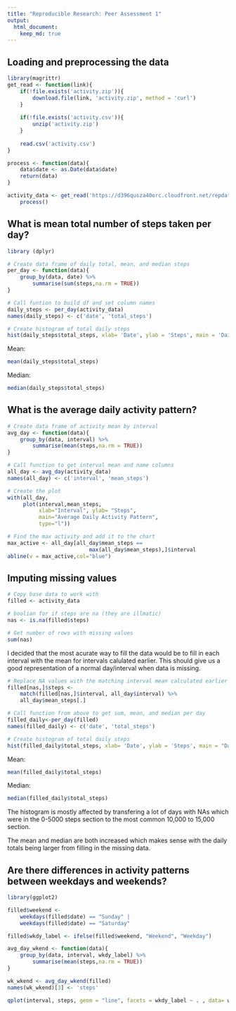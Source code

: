 ```yaml
---
title: "Reproducible Research: Peer Assessment 1"
output: 
  html_document:
    keep_md: true
---
```



## Loading and preprocessing the data
```r
library(magrittr)
get_read <- function(link){
    if(!file.exists('activity.zip')){
        download.file(link, 'activity.zip', method = 'curl')
    }
    
    if(!file.exists('activity.csv')){
        unzip('activity.zip')
    }
    
    read.csv('activity.csv')
}    

process <- function(data){
    data$date <- as.Date(data$date)
    return(data)
}

activity_data <- get_read('https://d396qusza40orc.cloudfront.net/repdata%2Fdata%2Factivity.zip') %>%
    process()
```


## What is mean total number of steps taken per day?
```r
library (dplyr)

# Create data frame of daily total, mean, and median steps
per_day <- function(data){
    group_by(data, date) %>%
        summarise(sum(steps,na.rm = TRUE))
}

# Call funtion to build df and set column names
daily_steps <- per_day(activity_data)
names(daily_steps) <- c('date', 'total_steps')

# Create histogram of total daily steps
hist(daily_steps$total_steps, xlab= 'Date', ylab = 'Steps', main = 'Daily total steps')

```

Mean:
```r
mean(daily_steps$total_steps)
```
Median:
```r
median(daily_steps$total_steps)
```


## What is the average daily activity pattern?
```r
# Create data frame of activity mean by interval
avg_day <- function(data){
    group_by(data, interval) %>%
        summarise(mean(steps,na.rm = TRUE))
}

# Call function to get interval mean and name columns
all_day <- avg_day(activity_data) 
names(all_day) <- c('interval', 'mean_steps')

# Create the plot
with(all_day,
     plot(interval,mean_steps, 
          xlab="Interval", ylab= "Steps", 
          main="Average Daily Activity Pattern", 
          type="l"))

# Find the max activity and add it to the chart
max_active <- all_day[all_day$mean_steps ==
                          max(all_day$mean_steps),]$interval
abline(v = max_active,col="blue")
```

## Imputing missing values

```r
# Copy base data to work with
filled <- activity_data

# boolian for if steps are na (they are illmatic)
nas <- is.na(filled$steps)

# Get number of rows with missing values
sum(nas)
```

I decided that the most acurate way to fill the data would be to fill in each interval with the mean for intervals calulated earlier. This should give us a good representation of a normal day/interval when data is missing.
```r
# Replace NA values with the matching interval mean calculated earlier
filled[nas,]$steps <- 
    match(filled[nas,]$interval, all_day$interval) %>%
    all_day$mean_steps[.]

# Call function from above to get sum, mean, and median per day
filled_daily<-per_day(filled)
names(filled_daily) <- c('date', 'total_steps')

# Create histogram of total daily steps
hist(filled_daily$total_steps, xlab= 'Date', ylab = 'Steps', main = "Daily Steps after filling data")
```

Mean:
```r
mean(filled_daily$total_steps)
```
Median:
```r
median(filled_daily$total_steps)
```

The histogram is mostly affected by transfering a lot of days with NAs which were in the 0-5000 steps section to the most common 10,000 to 15,000 section. 

The mean and median are both increased which makes sense with the daily totals being larger from filling in the missing data.  

## Are there differences in activity patterns between weekdays and weekends?

```r
library(ggplot2)

filled$weekend <- 
    weekdays(filled$date) == "Sunday" | 
    weekdays(filled$date) == "Saturday"

filled$wkdy_label <- ifelse(filled$weekend, "Weekend", "Weekday")

avg_day_wkend <- function(data){
    group_by(data, interval, wkdy_label) %>%
        summarise(mean(steps,na.rm = TRUE))
}

wk_wkend <- avg_day_wkend(filled)
names(wk_wkend)[3] <- 'steps'

qplot(interval, steps, geom = "line", facets = wkdy_label ~ . , data= wk_wkend)

```

